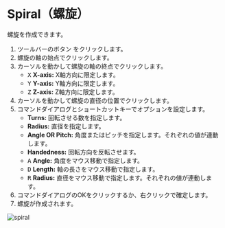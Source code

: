 
# Spiral（螺旋）

<Reference shortcut='' command='Spiral' button='ツールバー' />

螺旋を作成できます。

1. ツールバーのボタン <ButtonIcon type="button-spiral" /> をクリックします。
2. 螺旋の軸の始点でクリックします。
3. カーソルを動かして螺旋の軸の終点でクリックします。
   - <kbd>X</kbd> **X-axis:** X軸方向に限定します。
   - <kbd>Y</kbd> **Y-axis:** Y軸方向に限定します。
   - <kbd>Z</kbd> **Z-axis:** Z軸方向に限定します。
4. カーソルを動かして螺旋の直径の位置でクリックします。
5. コマンドダイアログとショートカットキーでオプションを設定します。
   - **Turns:** 回転させる数を指定します。       
   - **Radius:** 直径を指定します。               
   - **Angle OR Pitch:** 角度またはピッチを指定します。それぞれの値が連動します。 
   - **Handedness:** 回転方向を反転させます。 
   - <kbd>A</kbd> **Angle:** 角度をマウス移動で指定します。
   - <kbd>D</kbd> **Length:** 軸の長さをマウス移動で指定します。
   - <kbd>R</kbd> **Radius:** 直径をマウス移動で指定します。それぞれの値が連動します。
6. コマンドダイアログのOKをクリックするか、右クリックで確定します。
7. 螺旋が作成されます。

![spiral](/img/spiral.gif)

